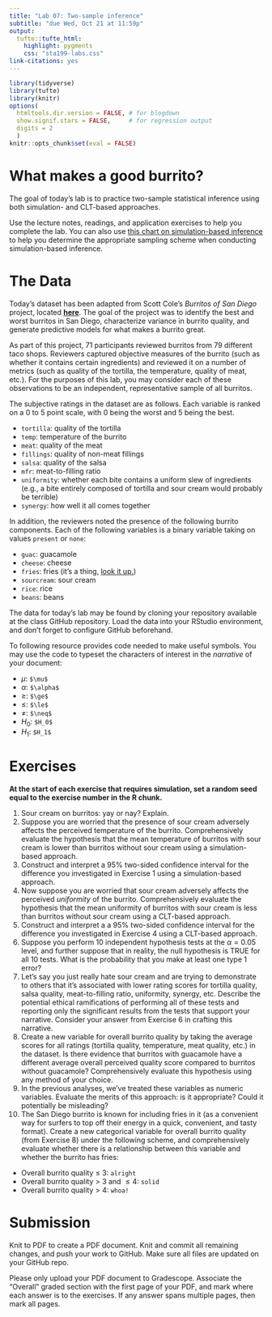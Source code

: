 ```yaml
---
title: "Lab 07: Two-sample inference"
subtitle: "due Wed, Oct 21 at 11:59p"
output: 
  tufte::tufte_html:
    highlight: pygments
    css: "sta199-labs.css"
link-citations: yes
---
```


```r
library(tidyverse)
library(tufte)
library(knitr)
options(
  htmltools.dir.version = FALSE, # for blogdown
  show.signif.stars = FALSE,     # for regression output
  digits = 2
  )
knitr::opts_chunk$set(eval = FALSE)
```


# What makes a good burrito?

The goal of today's lab is to practice two-sample statistical inference using
both simulation- and CLT-based approaches.

Use the lecture notes, readings, and application exercises to help you complete the lab. You can also use [this chart on simulation-based inference](sim-inference-chart.png) to help you determine the appropriate sampling scheme when conducting simulation-based inference.

# The Data

Today's dataset has been adapted from Scott Cole's *Burritos of San Diego* 
project, located [**here**](https://srcole.github.io/100burritos/). The goal 
of the project was to identify the best and worst burritos in San Diego, 
characterize variance in burrito quality, and generate predictive models for 
what makes a burrito great. 

As part of this project, 71 participants reviewed burritos from 79 different 
taco shops. Reviewers captured objective measures of the burrito (such as 
whether it contains certain ingredients) and reviewed it on a number of metrics 
(such as quality of the tortilla, the temperature, quality of meat, etc.). For 
the purposes of this lab, you may consider each of these observations to be an
independent, representative sample of all burritos.

The subjective ratings in the dataset are as follows. Each variable is ranked
on a 0 to 5 point scale, with 0 being the worst and 5 being the best. 

- `tortilla`: quality of the tortilla
- `temp`: temperature of the burrito
- `meat`: quality of the meat
- `fillings`: quality of non-meat fillings
- `salsa`: quality of the salsa
- `mfr`: meat-to-filling ratio
- `uniformity`: whether each bite contains a uniform slew of ingredients (e.g.,
a bite entirely composed of tortilla and sour cream would probably be terrible)
- `synergy`: how well it all comes together

In addition, the reviewers noted the presence of the following burrito
components. Each of the following variables is a binary variable taking on 
values `present` or `none`:

- `guac`: guacamole
- `cheese`: cheese
- `fries`: fries (it's a thing, [look it up.](https://en.wikipedia.org/wiki/Burrito#San_Diego))
- `sourcream`: sour cream
- `rice`: rice
- `beans`: beans

The data for today's lab may be found by cloning your repository available at 
the class GitHub repository. Load the data into your RStudio environment, and
don't forget to configure GitHub beforehand.

To following resource provides code needed to make useful symbols. You may use
the code to typeset the characters of interest in the *narrative* of your
document:

- $\mu$: `$\mu$`
- $\alpha$: `$\alpha$`
- $\ge$: `$\ge$`
- $\le$: `$\le$`
- $\neq$: `$\neq$`
- $H_0$: `$H_0$`
- $H_1$: `$H_1$`


# Exercises

**At the start of each exercise that requires simulation, set a random seed**
**equal to the exercise number in the R chunk.**

1. Sour cream on burritos: yay or nay? Explain.
2. Suppose you are worried that the presence of sour cream adversely affects the 
perceived temperature of the burrito. Comprehensively evaluate the hypothesis 
that the mean temperature of burritos with sour cream is lower than burritos 
without sour cream using a simulation-based approach.
3. Construct and interpret a 95% two-sided confidence interval for the 
difference you investigated in Exercise 1 using a simulation-based approach. 
4. Now suppose you are worried that sour cream adversely affects the perceived
*uniformity* of the burrito. Comprehensively evaluate the hypothesis that
the mean uniformity of burritos with sour cream is less than burritos without 
sour cream using a CLT-based approach.
5. Construct and interpret a a 95% two-sided confidence interval for the 
difference you investigated in Exercise 4 using a CLT-based approach.
6. Suppose you perform 10 independent hypothesis tests at the $\alpha = 0.05$
level, and further suppose that in reality, the null hypothesis is TRUE for all
10 tests. What is the probability that you make at least one type 1 error?
7. Let's say you just really hate sour cream and are trying to demonstrate to
others that it's associated with lower rating scores for tortilla quality,
salsa quality, meat-to-filling ratio, uniformity, synergy, etc. Describe the
potential ethical ramifications of performing all of these tests and reporting
only the significant results from the tests that support your narrative. 
Consider your answer from Exercise 6 in crafting this narrative.
8. Create a new variable for overall burrito quality by taking the average
scores for all ratings (tortilla quality, temperature, meat quality, etc.) in
the dataset. Is there evidence that burritos with guacamole have a different
average overall perceived quality score compared to burritos without guacamole?
Comprehensively evaluate this hypothesis using any method of your choice.
9. In the previous analyses, we've treated these variables as numeric variables.
Evaluate the merits of this approach: is it appropriate? Could it potentially be
misleading?
10. The San Diego burrito is known for including fries in it (as a convenient
way for surfers to top off their energy in a quick, convenient, and tasty 
format). Create a new categorical variable for overall burrito quality (from 
Exercise 8) under the following scheme, and comprehensively evaluate whether
there is a relationship between this variable and whether the burrito has fries:
- Overall burrito quality $\le$ 3: `alright`
- Overall burrito quality $>$ 3 and $\le 4$: `solid`
- Overall burrito quality $>$ 4: `whoa!`



# Submission

Knit to PDF to create a PDF document. Knit and commit all remaining changes, 
and push your work to GitHub. Make sure all files are updated on your GitHub 
repo.

Please only upload your PDF document to Gradescope. Associate the "Overall"
graded section with the first page of your PDF, and mark where each answer is 
to the exercises. If any answer spans multiple pages, then mark all pages.